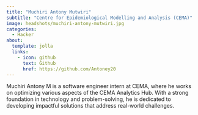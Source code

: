 ```yaml
---
title: "Muchiri Antony Mutwiri"
subtitle: "Centre for Epidemiological Modelling and Analysis (CEMA)"
image: headshots/muchiri-antony-mutwiri.jpg
categories:
  - Hacker
about:
  template: jolla
  links:
    - icon: github
      text: Github
      href: https://github.com/Antoney20
---
```


Muchiri Antony M is a software engineer intern at CEMA, where he works on optimizing various aspects of the CEMA Analytics Hub. With a strong foundation in technology and problem-solving, he is dedicated to developing impactful solutions that address real-world challenges.
